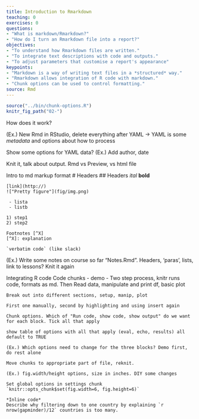 ```yaml
---
title: Introduction to Rmarkdown
teaching: 0
exercises: 0
questions:
- "What is markdown/Rmarkdown?"
- "How do I turn an Rmarkdown file into a report?"
objectives:
- "To understand how Rmarkdown files are written."
- "To integrate text descriptions with code and outputs."
- "To adjust parameters that customise a report's appearance"
keypoints:
- "Markdown is a way of writing text files in a *structured* way."
- "Rmarkdown allows integration of R code with markdown."
- "Chunk options can be used to control formatting."
source: Rmd
---
```


```r
source("../bin/chunk-options.R")
knitr_fig_path("02-")
```

How does it work?

(Ex.) New Rmd in RStudio, delete everything after YAML -> YAML is some *metadata* and options about how to process

Show some options for YAML data? 
(Ex.) Add author, date

Knit it, talk about output. Rmd vs Preview, vs html file

Intro to md markup format
	# Headers
	## Headers
	*ital*
	**bold**

	[link](http://)
	!["Pretty figure"](fig/img.png)

	 - lista
	 - listb

	1) step1
	2) step2

	Footnotes [^X]
	[^X]: explanation
	
	`verbatim code` (like slack)
	
(Ex.) Write some notes on course so far "Notes.Rmd". Headers, 'paras', lists, link to lessons? Knit it again

Integrating R code
	Code chunks - demo - Two step process, knitr runs code, formats as md. Then
	Read data, manipulate and print df, basic plot

	Break out into different sections, setup, manip, plot

	First one manually, second by highlighting and using insert again

	Chunk options. Which of "Run code, show code, show output" do we want for each block. Tick all that apply

	show table of options with all that apply (eval, echo, results) all default to TRUE
	
	(Ex.) Which options need to change for the three blocks? Demo first, do rest alone

	Move chunks to appropriate part of file, reknit.

	(Ex.) fig.width/height options, size in inches. DIY some changes

	Set global options in settings chunk `knitr::opts_chunk$set(fig.width=6, fig.height=6)`

	*Inline code*
	Describe why filtering down to one country by explaining `r nrow(gapminder)/12` countries is too many.
